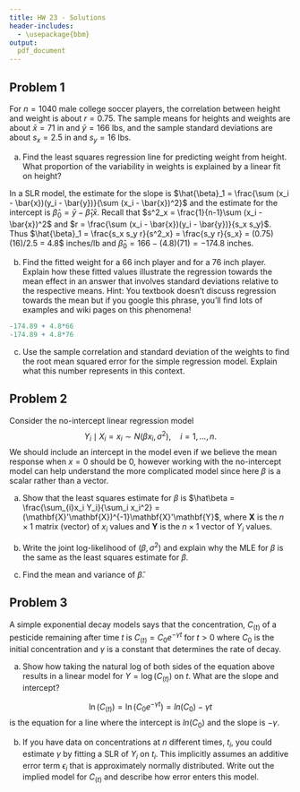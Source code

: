```yaml
---
title: HW 23 - Solutions
header-includes:
  - \usepackage{bbm}
output:
  pdf_document
---
```



## Problem 1 

For $n=1040$ male college soccer players, the correlation between height and weight is about $r=0.75$. The sample means for heights and weights are about $\bar{x}=71$ in and $\bar{y}=166$ lbs, and the sample standard deviations are about $s_x=2.5$ in and $s_y = 16$ lbs.

(a) Find the least squares regression line for predicting weight from height. What proportion of the variability in weights is explained by a linear fit on height? 

In a SLR model, the estimate for the slope is $\hat{\beta}_1 = \frac{\sum (x_i - \bar{x})(y_i - \bar{y})}{\sum (x_i - \bar{x})^2}$ and the estimate for the intercept is $\hat{\beta}_0 = \bar{y} - \hat{\beta}_1 \bar{x}$. Recall that $s^2_x = \frac{1}{n-1}\sum (x_i - \bar{x})^2$ and $r = \frac{\sum (x_i - \bar{x})(y_i - \bar{y})}{s_x s_y}$. Thus $\hat{\beta}_1 = \frac{s_x s_y r}{s^2_x} = \frac{s_y r}{s_x} = (0.75)(16)/2.5 = 4.8$ inches/lb and $\hat{\beta}_0 = 166 - (4.8)(71) = -174.8$ inches. 

(b) Find the fitted weight for a 66 inch player and for a 76 inch player. Explain how these fitted values illustrate the regression towards the mean effect in an answer that involves standard deviations relative to the respective means. Hint: You textbook doesn't discuss regression towards the mean but if you google this phrase, you'll find lots of examples and wiki pages on this phenomena! 

```r
-174.89 + 4.8*66
-174.89 + 4.8*76
```

(c) Use the sample correlation and standard deviation of the weights to find the root mean squared error for the simple regression model. Explain what this number represents in this context. 


\pagebreak 
## Problem 2 

Consider the no-intercept linear regression model 
$$Y_i \mid X_i=x_i \sim N(\beta x_i, \sigma^2), \quad i=1, \dots, n.$$
We should include an intercept in the model even if we believe the mean response when $x=0$ should be 0, however working with the no-intercept model can help understand the more complicated model since here $\beta$ is a scalar rather than a vector. 

(a) Show that the least squares estimate for $\beta$ is $\hat\beta = \frac{\sum_{i}x_i Y_i}{\sum_i x_i^2} = (\mathbf{X}'\mathbf{X})^{-1}\mathbf{X}'\mathbf{Y}$, where $\mathbf{X}$ is the $n \times 1$ matrix (vector) of $x_i$ values and $\mathbf{Y}$ is the $n \times 1$ vector of $Y_i$ values. 



(b) Write the joint log-likelihood of $(\beta, \sigma^2)$ and explain why the MLE for $\beta$ is the same as the least squares estimate for $\beta$. 



(c) Find the mean and variance of $\hat \beta$. 




\pagebreak 
## Problem 3
A simple exponential decay models says that the concentration, $C_{(t)}$ of a pesticide remaining after time $t$ is $C_{(t)} = C_0 e^{-\gamma t}$ for $t>0$ where $C_0$ is the initial concentration and $\gamma$ is a constant that determines the rate of decay. 

(a) Show how taking the natural log of both sides of the equation above results in a linear model for $Y = \log (C_{(t)})$ on $t$. What are the slope and intercept? 

$$\ln \left( C_{(t)} \right)  = \ln \left(C_0 e^{-\gamma t} \right) = ln(C_0) - \gamma t$$
is the equation for a line where the intercept is $ln(C_0)$ and the slope is $-\gamma$. 

(b) If you have data on concentrations at $n$ different times, $t_i$, you could estimate $\gamma$ by fitting a SLR of $Y_i$ on $t_i$. This implicitly assumes an additive error term $\epsilon_i$ that is approximately normally distributed. Write out the implied model for $C_{(t)}$ and describe how error enters this model. 


